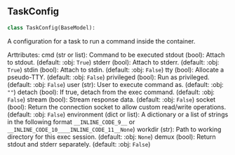 <a id="camel.runtimes.configs"></a>

<a id="camel.runtimes.configs.TaskConfig"></a>

## TaskConfig

```python
class TaskConfig(BaseModel):
```

A configuration for a task to run a command inside the container.

Arttributes:
cmd (str or list): Command to be executed
stdout (bool): Attach to stdout. (default: :obj: `True`)
stderr (bool): Attach to stderr. (default: :obj: `True`)
stdin (bool): Attach to stdin. (default: :obj: `False`)
tty (bool): Allocate a pseudo-TTY. (default: :obj: `False`)
privileged (bool): Run as privileged. (default: :obj: `False`)
user (str): User to execute command as. (default: :obj: `""`)
detach (bool): If true, detach from the exec command.
(default: :obj: `False`)
stream (bool): Stream response data. (default: :obj: `False`)
socket (bool): Return the connection socket to allow custom
read/write operations. (default: :obj: `False`)
environment (dict or list): A dictionary or a list of strings in
the following format `__INLINE_CODE_9__` or
`__INLINE_CODE_10____INLINE_CODE_11__None`)
workdir (str): Path to working directory for this exec session.
(default: :obj: `None`)
demux (bool): Return stdout and stderr separately. (default: :obj:
`False`)

